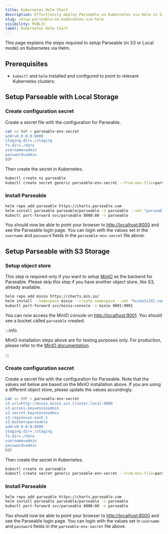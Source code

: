 ```yaml
---
title: Kubernetes Helm Chart
description: Effortlessly deploy Parseable on Kubernetes via Helm in S3 or local mode. Simplify setup and optimize performance. Get started with ease!
slug: setup-parseable-on-kubernetes-via-helm
visibility: PUBLIC
label: Kubernetes Helm Chart
---
```


<head>
<title>How to Setup Parseable on Kubernetes via Helm? | Parseable</title>
<meta charSet="utf-8" />
<meta name="twitter:card" content="summary" />
</head>

This page explains the steps required to setup Parseable (in S3 or Local mode) on Kubernetes via Helm.

## Prerequisites

- `kubectl` and `helm` installed and configured to point to relevant Kubernetes clusters.

## Setup Parseable with Local Storage

### Create configuration secret

Create a secret file with the configuration for Parseable.

```bash
cat << EOF > parseable-env-secret
addr=0.0.0.0:8000
staging.dir=./staging
fs.dir=./data
username=admin
password=admin
EOF
```

Then create the secret in Kubernetes.

```bash
kubectl create ns parseable
kubectl create secret generic parseable-env-secret --from-env-file=parseable-env-secret -n parseable
```

### Install Parseable

```bash
helm repo add parseable https://charts.parseable.com
helm install parseable parseable/parseable -n parseable --set "parseable.local=true"
kubectl port-forward svc/parseable 8000:80 -n parseable
```

You should now be able to point your browser to [http://localhost:8000](http://localhost:8000) and see the Parseable login page. You can login with the values set in the `username` and `password` fields in the `parseable-env-secret` file above.

## Setup Parseable with S3 Storage

### Setup object store

This step is required only if you want to setup [MinIO](https://min.io) as the backend for Parseable. Please skip this step if you have another object store, like S3, already available.

```bash
helm repo add minio https://charts.min.io/
helm install --namespace minio --create-namespace --set "buckets[0].name=parseable,buckets[0].policy=none,buckets[0].purge=false,rootUser=minioadmin,rootPassword=minioadmin,replicas=1,persistence.enabled=false,resources.requests.memory=128Mi,mode=standalone" minio minio/minio
kubectl port-forward svc/minio-console -n minio 9001:9001
```

You can now access the MinIO console on [http://localhost:9001](http://localhost:9001). You should see a bucket called `parseable` created.

:::info

MinIO installation steps above are for testing purposes only. For production, please refer to the [MinIO documentation](https://min.io/docs/minio/kubernetes/upstream/index.html).

:::

### Create configuration secret

Create a secret file with the configuration for Parseable. Note that the values set below are based on the MinIO installation above. If you are using a different object store, please update the values accordingly.

```bash
cat << EOF > parseable-env-secret
s3.url=http://minio.minio.svc.cluster.local:9000
s3.access.key=minioadmin
s3.secret.key=minioadmin
s3.region=us-east-1
s3.bucket=parseable
addr=0.0.0.0:8000
staging.dir=./staging
fs.dir=./data
username=admin
password=admin
EOF
```

Then create the secret in Kubernetes.

```bash
kubectl create ns parseable
kubectl create secret generic parseable-env-secret --from-env-file=parseable-env-secret -n parseable
```

### Install Parseable

```bash
helm repo add parseable https://charts.parseable.com
helm install parseable parseable/parseable -n parseable
kubectl port-forward svc/parseable 8000:80 -n parseable
```

You should now be able to point your browser to [http://localhost:8000](http://localhost:8000) and see the Parseable login page. You can login with the values set in `username` and `password` fieldx in the `parseable-env-secret` file above.
